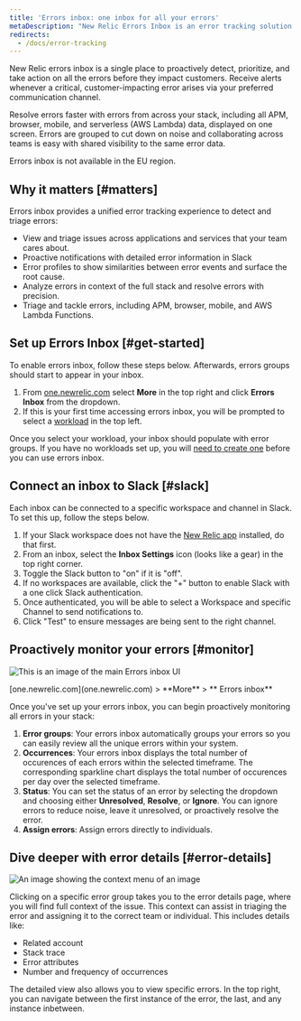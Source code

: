 ```yaml
---
title: 'Errors inbox: one inbox for all your errors'
metaDescription: "New Relic Errors Inbox is an error tracking solution designed to put you in the driver’s seat when it comes to detecting, triaging, and resolving errors across your full application stack."
redirects:
  - /docs/error-tracking
---
```


New Relic errors inbox is a single place to proactively detect, prioritize, and take action on all the errors before they impact customers. Receive alerts whenever a critical, customer-impacting error arises via your preferred communication channel.

Resolve errors faster with errors from across your stack, including all APM, browser, mobile, and serverless (AWS Lambda) data, displayed on one screen. Errors are grouped to cut down on noise and collaborating across teams is easy with shared visibility to the same error data. 

<Callout variant="important">
Errors inbox is not available in the EU region.
</Callout>

## Why it matters [#matters]

Errors inbox provides a unified error tracking experience to detect and triage errors:

- View and triage issues across applications and services that your team cares about.
- Proactive notifications with detailed error information in Slack
- Error profiles to show similarities between error events and surface the root cause.
- Analyze errors in context of the full stack and resolve errors with precision.
- Triage and tackle errors, including APM, browser, mobile, and AWS Lambda Functions.

## Set up Errors Inbox [#get-started]

To enable errors inbox, follow these steps below. Afterwards, errors groups should start to appear in your inbox.

1. From [one.newrelic.com](one.newrelic.com) select **More** in the top right and click **Errors Inbox** from the dropdown.
2. If this is your first time accessing errors inbox, you will be prompted to select a [workload](/docs/new-relic-one/use-new-relic-one/workloads/workloads-isolate-resolve-incidents-faster/) in the top left. 

Once you select your workload, your inbox should populate with error groups. If you have no workloads set up, you will [need to create one](/docs/new-relic-one/use-new-relic-one/workloads/use-workloads/) before you can use errors inbox.

## Connect an inbox to Slack [#slack]

Each inbox can be connected to a specific workspace and channel in Slack. To set this up, follow the steps below.

1. If your Slack workspace does not have the [New Relic app](https://newrelic.slack.com/apps/AP92KQJS3-new-relic?tab=more_info) installed, do that first.
2. From an inbox, select the **Inbox Settings** icon (looks like a gear) in the top right corner.
3. Toggle the Slack button to "on" if it is "off".
4. If no workspaces are available, click the "+" button to enable Slack with a one click Slack authentication.
5. Once authenticated, you will be able to select a Workspace and specific Channel to send notifications to.
6. Click "Test" to ensure messages are being sent to the right channel.

## Proactively monitor your errors [#monitor]

![This is an image of the main Errors inbox UI](./images/errors-ui.png "ui-main")

<figcaption>[one.newrelic.com](one.newrelic.com) > **More** > ** Errors inbox**</figcaption>

Once you've set up your errors inbox, you can begin proactively monitoring all errors in your stack:

1. **Error groups**: Your errors inbox automatically groups your errors so you can easily review all the unique errors within your system.
2. **Occurrences**: Your errors inbox displays the total number of occurences of each errors within the selected timeframe. The corresponding sparkline chart displays the total number of occurences per day over the selected timeframe.
3. **Status**: You can set the status of an error by selecting the dropdown and choosing either **Unresolved**, **Resolve**, or **Ignore**. You can ignore errors to reduce noise, leave it unresolved, or proactively resolve the error.
4. **Assign errors**: Assign errors directly to individuals. 

## Dive deeper with error details [#error-details]

![An image showing the context menu of an image](./images/context.png "context menu")

Clicking on a specific error group takes you to the error details page, where you will find full context of the issue. This context can assist in triaging the error and assigning it to the correct team or individual. This includes details like:
- Related account
- Stack trace
- Error attributes
- Number and frequency of occurrences

The detailed view also allows you to view specific errors. In the top right, you can navigate between the first instance of the error, the last, and any instance inbetween.




